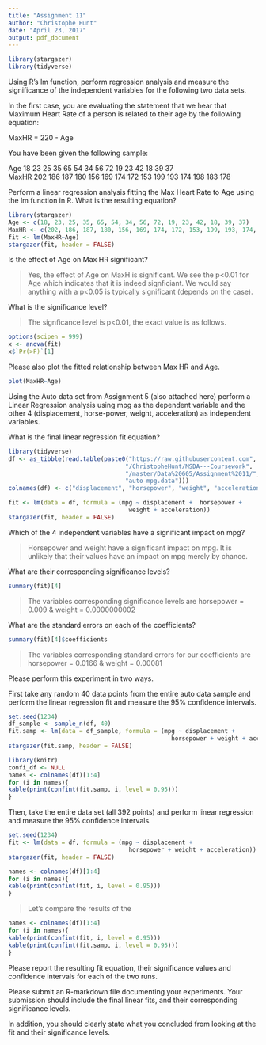 ```yaml
---
title: "Assignment 11"
author: "Christophe Hunt"
date: "April 23, 2017"
output: pdf_document
---
```


```r
library(stargazer)
library(tidyverse)
```

Using R's lm function, perform regression analysis and measure the significance of the independent variables for the following two data sets. 

In the first case, you are evaluating the statement that we hear that Maximum Heart Rate of a person is related to their age by the following equation:

MaxHR = 220 - Age  

You have been given the following sample:

Age 18 23 25 35 65 54 34 56 72 19 23 42 18 39 37     
MaxHR 202 186 187 180 156 169 174 172 153 199 193 174 198 183 178  

Perform a linear regression analysis fitting the Max Heart Rate to Age using the lm function in R. What is the resulting equation? 

```r
library(stargazer)
Age <- c(18, 23, 25, 35, 65, 54, 34, 56, 72, 19, 23, 42, 18, 39, 37)
MaxHR <- c(202, 186, 187, 180, 156, 169, 174, 172, 153, 199, 193, 174, 198, 183, 178)
fit <- lm(MaxHR~Age)
stargazer(fit, header = FALSE)
```

Is the effect of Age on Max HR significant? 

> Yes, the effect of Age on MaxH is significant. We see the p<0.01 for Age which indicates that it is indeed signficiant. We would say anything with a p<0.05 is typically significant (depends on the case). 

What is the significance level? 

> The signficance level is p<0.01, the exact value is as follows. 

```r
options(scipen = 999)
x <- anova(fit)
x$`Pr(>F)`[1]
```


Please also plot the fitted relationship between Max HR and Age. 

```r
plot(MaxHR~Age)
```

\newpage

Using the Auto data set from Assignment 5 (also attached here) perform a Linear Regression analysis using mpg as the dependent variable and the other 4 (displacement, horse-power, weight, acceleration) as independent variables. 

What is the final linear regression fit equation? 

```r
library(tidyverse)
df <- as_tibble(read.table(paste0("https://raw.githubusercontent.com",
                                 "/ChristopheHunt/MSDA---Coursework",
                                 "/master/Data%20605/Assignment%2011/",
                                 "auto-mpg.data")))
colnames(df) <- c("displacement", "horsepower", "weight", "acceleration", "mpg")
```

```r
fit <- lm(data = df, formula = (mpg ~ displacement +  horsepower + 
                                  weight + acceleration))
stargazer(fit, header = FALSE)
```

\newpage

Which of the 4 independent variables have a significant impact on mpg? 

> Horsepower and weight have a significant impact on mpg. It is unlikely that their values have an impact on mpg merely by chance. 

What are their corresponding significance levels? 

```r
summary(fit)[4]
```

> The variables corresponding significance levels are horsepower = $0.009$ & weight = $0.0000000002$     

What are the standard errors on each of the coefficients?     

```r
summary(fit)[4]$coefficients
```

> The variables corresponding standard errors for our coefficients are horsepower = $0.0166$ & weight = $0.00081$

\newpage

Please perform this experiment in two ways. 

First take any random 40 data points from the entire auto data sample and perform the linear regression fit and measure the 95% confidence intervals. 

```r
set.seed(1234)
df_sample <- sample_n(df, 40)
fit.samp <- lm(data = df_sample, formula = (mpg ~ displacement +  
                                              horsepower + weight + acceleration))
stargazer(fit.samp, header = FALSE)
```

```r
library(knitr)
confi_df <- NULL
names <- colnames(df)[1:4]
for (i in names){
kable(print(confint(fit.samp, i, level = 0.95)))
}
```

Then, take the entire data set (all 392 points) and perform linear regression and measure the 95% confidence intervals. 

```r
set.seed(1234)
fit <- lm(data = df, formula = (mpg ~ displacement + 
                                  horsepower + weight + acceleration))
stargazer(fit, header = FALSE)
```

```r
names <- colnames(df)[1:4]
for (i in names){
kable(print(confint(fit, i, level = 0.95)))
}
```

> Let's compare the results of the 

```r
names <- colnames(df)[1:4]
for (i in names){
kable(print(confint(fit, i, level = 0.95)))
kable(print(confint(fit.samp, i, level = 0.95)))
}
```

Please report the resulting fit equation, their significance values and confidence intervals for each of the two runs. 

Please submit an R-markdown file documenting your experiments. Your submission should include the final linear fits, and their corresponding significance levels. 

In addition, you should clearly state what you concluded from looking at the fit and their significance levels.
